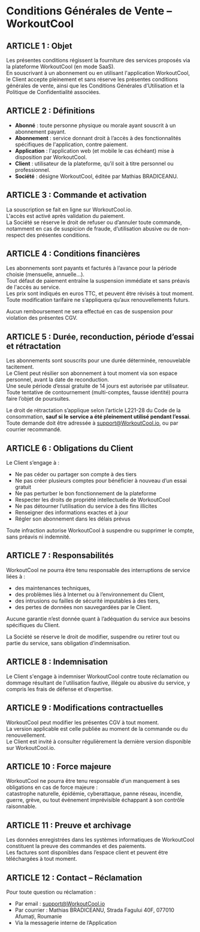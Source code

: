 # Conditions Générales de Vente – WorkoutCool

## ARTICLE 1 : Objet

Les présentes conditions régissent la fourniture des services proposés via la plateforme WorkoutCool (en mode SaaS).  
En souscrivant à un abonnement ou en utilisant l'application WorkoutCool, le Client accepte pleinement et sans réserve les présentes conditions générales de vente, ainsi que les Conditions Générales d’Utilisation et la Politique de Confidentialité associées.

## ARTICLE 2 : Définitions

- **Abonné** : toute personne physique ou morale ayant souscrit à un abonnement payant.  
- **Abonnement** : service donnant droit à l’accès à des fonctionnalités spécifiques de l'application, contre paiement.  
- **Application** : l'application web (et mobile le cas échéant) mise à disposition par WorkoutCool.  
- **Client** : utilisateur de la plateforme, qu’il soit à titre personnel ou professionnel.  
- **Société** : désigne WorkoutCool, éditée par Mathias BRADICEANU.

## ARTICLE 3 : Commande et activation

La souscription se fait en ligne sur WorkoutCool.io.  
L'accès est activé après validation du paiement.  
La Société se réserve le droit de refuser ou d’annuler toute commande, notamment en cas de suspicion de fraude, d’utilisation abusive ou de non-respect des présentes conditions.

## ARTICLE 4 : Conditions financières

Les abonnements sont payants et facturés à l’avance pour la période choisie (mensuelle, annuelle…).  
Tout défaut de paiement entraîne la suspension immédiate et sans préavis de l'accès au service.  
Les prix sont indiqués en euros TTC, et peuvent être révisés à tout moment.  
Toute modification tarifaire ne s’appliquera qu’aux renouvellements futurs.

Aucun remboursement ne sera effectué en cas de suspension pour violation des présentes CGV.

## ARTICLE 5 : Durée, reconduction, période d’essai et rétractation

Les abonnements sont souscrits pour une durée déterminée, renouvelable tacitement.  
Le Client peut résilier son abonnement à tout moment via son espace personnel, avant la date de reconduction.  
Une seule période d’essai gratuite de 14 jours est autorisée par utilisateur.  
Toute tentative de contournement (multi-comptes, fausse identité) pourra faire l’objet de poursuites.

Le droit de rétractation s’applique selon l’article L221-28 du Code de la consommation, **sauf si le service a été pleinement utilisé pendant l’essai**.  
Toute demande doit être adressée à [support@WorkoutCool.io](mailto:support@WorkoutCool.io), ou par courrier recommandé.

## ARTICLE 6 : Obligations du Client

Le Client s’engage à :

- Ne pas céder ou partager son compte à des tiers  
- Ne pas créer plusieurs comptes pour bénéficier à nouveau d’un essai gratuit  
- Ne pas perturber le bon fonctionnement de la plateforme  
- Respecter les droits de propriété intellectuelle de WorkoutCool  
- Ne pas détourner l’utilisation du service à des fins illicites  
- Renseigner des informations exactes et à jour  
- Régler son abonnement dans les délais prévus

Toute infraction autorise WorkoutCool à suspendre ou supprimer le compte, sans préavis ni indemnité.

## ARTICLE 7 : Responsabilités

WorkoutCool ne pourra être tenu responsable des interruptions de service liées à :

- des maintenances techniques,  
- des problèmes liés à Internet ou à l’environnement du Client,  
- des intrusions ou failles de sécurité imputables à des tiers,  
- des pertes de données non sauvegardées par le Client.

Aucune garantie n’est donnée quant à l’adéquation du service aux besoins spécifiques du Client.

La Société se réserve le droit de modifier, suspendre ou retirer tout ou partie du service, sans obligation d’indemnisation.

## ARTICLE 8 : Indemnisation

Le Client s'engage à indemniser WorkoutCool contre toute réclamation ou dommage résultant de l'utilisation fautive, illégale ou abusive du service, y compris les frais de défense et d’expertise.

## ARTICLE 9 : Modifications contractuelles

WorkoutCool peut modifier les présentes CGV à tout moment.  
La version applicable est celle publiée au moment de la commande ou du renouvellement.  
Le Client est invité à consulter régulièrement la dernière version disponible sur WorkoutCool.io.

## ARTICLE 10 : Force majeure

WorkoutCool ne pourra être tenu responsable d’un manquement à ses obligations en cas de force majeure :  
catastrophe naturelle, épidémie, cyberattaque, panne réseau, incendie, guerre, grève, ou tout événement imprévisible échappant à son contrôle raisonnable.

## ARTICLE 11 : Preuve et archivage

Les données enregistrées dans les systèmes informatiques de WorkoutCool constituent la preuve des commandes et des paiements.  
Les factures sont disponibles dans l’espace client et peuvent être téléchargées à tout moment.

## ARTICLE 12 : Contact – Réclamation

Pour toute question ou réclamation :

- Par email : [support@WorkoutCool.io](mailto:support@WorkoutCool.io)  
- Par courrier : Mathias BRADICEANU, Strada Fagului 40F, 077010 Afumați, Roumanie  
- Via la messagerie interne de l’Application

